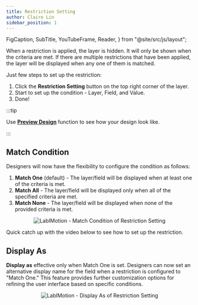 ```yaml
---
title: Restriction Setting
author: Claire Lin
sidebar_position: 1
---
```


  FigCaption,
  SubTitle,
  YouTubeFrame,
  Reader,
} from "@site/src/js/layout";

<Reader text="Designer" />

When a restriction is applied, the layer is hidden. It will only be shown when the criteria are met. If there are multiple restrictions that have been applied, the layer will be displayed when any one of them is matched.

Just few steps to set up the restriction:

1. Click the **Restriction Setting** <FontAwesomeIcon icon={faCogs} /> button on the top right corner of the layer.
2. Start to set up the condition - Layer, Field, and Value.
3. Done!

:::tip

Use [**Preview Design**](../../template-features/preview-design.mdx) function to see how your design look like.

:::

## Match Condition

Designers will now have the flexibility to configure the condition as follows:

1. **Match One** (default) - The layer/field will be displayed when at least one of the criteria is met.
2. **Match All** - The layer/field will be displayed only when all of the specified criteria are met.
3. **Match None** - The layer/field will be displayed when none of the provided criteria is met.

<p align="center">
  <img
    src="https://github.com/LabIMotion/labimotion/assets/42910431/a25811cf-5f2f-40ed-a7c3-20d75317d2e3"
    alt="LabIMotion - Match Condition of Restriction Setting"
  />
  <FigCaption text="Match Condition of Restriction Setting" />
</p>

Quick catch up with the video below to see how to set up the restriction.

<YouTubeFrame
  src="https://www.youtube-nocookie.com/embed/Ra6ro2F-ZLY"
  title="Designer: Layer Restriction Setting."
  width="400"
/>

<FigCaption text="Designer: Layer Restriction Setting." />

## Display As

**Display as** effective only when Match One is set. Designers can now set an alternative display name for the field when a restriction is configured to "Match One." This feature provides further customization options for refining the user interface based on specific conditions.

<p align="center">
  <img
    src="https://github.com/LabIMotion/labimotion/assets/42910431/037d0860-3403-4628-825d-62da606ccf5f"
    alt="LabIMotion - Display As of Restriction Setting"
  />
  <FigCaption text="Display As of Restriction Setting" />
</p>
